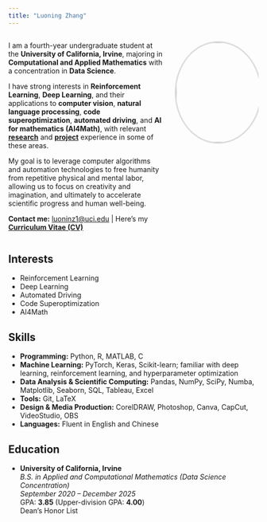 ```yaml
---
title: "Luoning Zhang"
---
```


:::: {.columns}

::: {.column width="65%"}
I am a fourth-year undergraduate student at the **University of California, Irvine**, majoring in **Computational and Applied Mathematics** with a concentration in **Data Science**.  

I have strong interests in **Reinforcement Learning**, **Deep Learning**, and their applications to **computer vision**, **natural language processing**, **code superoptimization**, **automated driving**, and **AI for mathematics (AI4Math)**, with relevant [**research**](research.qmd) and [**project**](projects.qmd) experience in some of these areas.  

My goal is to leverage computer algorithms and automation technologies to free humanity from repetitive physical and mental labor, allowing us to focus on creativity and imagination, and ultimately to accelerate scientific progress and human well-being.

**Contact me:** [luoninz1@uci.edu](mailto:luoninz1@uci.edu) | Here's my [**Curriculum Vitae (CV)**](cv.qmd)

:::

::: {.column width="35%"}
![](profile.jpg){.profile-photo}

<div class="social-links">
  <a href="mailto:luoninz1@uci.edu" class="social-icon">
    <i class="fas fa-envelope"></i>
  </a>
  <a href="https://www.linkedin.com/in/luoning-zhang" class="social-icon">
    <i class="fab fa-linkedin"></i>
  </a>
  <a href="https://github.com/luoninz1" class="social-icon">
    <i class="fab fa-github"></i>
  </a>
</div>
:::

::::

## Interests

- Reinforcement Learning  
- Deep Learning  
- Automated Driving  
- Code Superoptimization
- AI4Math

## Skills

- **Programming:** Python, R, MATLAB, C  
- **Machine Learning:** PyTorch, Keras, Scikit-learn; familiar with deep learning, reinforcement learning, and hyperparameter optimization  
- **Data Analysis & Scientific Computing:** Pandas, NumPy, SciPy, Numba, Matplotlib, Seaborn, SQL, Tableau, Excel  
- **Tools:** Git, LaTeX  
- **Design & Media Production:** CorelDRAW, Photoshop, Canva, CapCut, VideoStudio, OBS  
- **Languages:** Fluent in English and Chinese

## Education
- **University of California, Irvine**  
  *B.S. in Applied and Computational Mathematics (Data Science Concentration)*  
  *September 2020 – December 2025*  
  GPA: **3.85** (Upper-division GPA: **4.00**)  
  Dean’s Honor List  

<style>
.profile-photo {
  width: 200px;
  height: 200px;
  border-radius: 50%;
  object-fit: cover;
  display: block;
  margin: 0 auto;
  border: 3px solid #ddd;
}

.social-links {
  display: flex;
  justify-content: center;
  gap: 20px;
  margin-top: 20px;
}

.social-icon {
  color: #6c757d;
  font-size: 24px;
  transition: color 0.3s ease;
  text-decoration: none;
}

.social-icon:hover {
  color: #007bff;
}

.social-icon i {
  width: 30px;
  text-align: center;
}
</style>